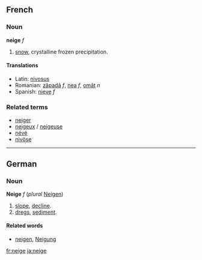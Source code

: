 ==French==
===Noun===
'''neige''' ''f''

# [[snow]], crystalline frozen precipitation.

====Translations====
*Latin: [[nivosus]]
*Romanian: [[zăpadă]] ''f'', [[nea]] ''f'', [[omăt]] ''n''
*Spanish: [[nieve]] ''f''

===Related terms===
*[[neiger]]
*[[neigeux]] / [[neigeuse]]
*[[névé]]
*[[nivôse]]

----

==German==
===Noun===
'''Neige''' ''f'' (''plural'' [[Neigen]])
# [[slope]], [[decline]].
# [[dregs]], [[sediment]].

====Related words====
* [[neigen]], [[Neigung]]

[[fr:neige]]
[[ja:neige]]